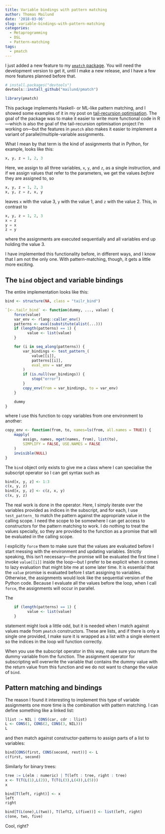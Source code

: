 ```yaml
---
title: Variable bindings with pattern matching
author: Thomas Mailund
date: '2018-03-06'
slug: variable-bindings-with-pattern-matching
categories:
  - Metaprogramming
  - DSL
  - Pattern-matching
tags:
  - pmatch
---
```


I just added a new feature to my [`pmatch` package](https://github.com/mailund/pmatch). You will need the development version to get it, until I make a new release, and I have a few more features planned before that.

```r
# install.packages("devtools")
devtools::install_github("mailund/pmatch")
```

```r
library(pmatch)
```

This package implements Haskell- or ML-like pattern matching, and I showed some examples of it in my post on [tail-recursion optimisation](https://mailund.github.io/r-programmer-blog/2018/03/02/tailr--tail-recursion-optimisation/). The goal of the package was to make it easier to write more functional code in R—which is also the goal of the tail-recursion optimisation project I’m working on—but the features in `pmatch` also makes it easier to implement a variant of parallel/multiple-variable assignments.

What I mean by that term is the kind of assignments that in Python, for example, looks like this:

```python
x, y, z = 1, 2, 3
```

Here, we assign to all three variables, `x`, `y`, and `z`, as a single instruction, and if we assign values that refer to the parameters, we get the values *before* they are assigned to, so

```python
x, y, z = 1, 2, 3
x, y, z = z, x, y
```

leaves `x` with the value 3, `y` with the value 1, and `z` with the value 2. This, in contrast to

```python
x, y, z = 1, 2, 3
x = z
y = x
z = y
```

where the assignments are executed sequentially and all variables end up holding the value 3.

I have implemented this functionality before, in different ways, and I know that I am not the only one. With pattern-matching, though, it gets a little more exciting.

## The `bind` object and variable bindings

The entire implementation looks like this:

```r
bind <- structure(NA, class = "tailr_bind")

`[<-.tailr_bind` <- function(dummy, ..., value) {
    force(value)
    var_env <- rlang::caller_env()
    patterns <- eval(substitute(alist(...)))
    if (length(patterns) == 1) {
          value <- list(value)
    }

    for (i in seq_along(patterns)) {
        var_bindings <- test_pattern_(
            value[[i]],
            patterns[[i]], 
            eval_env = var_env
        )
        if (is.null(var_bindings)) {
            stop("error")
        }
        copy_env(from = var_bindings, to = var_env)
    }

    dummy
}
```

where I use this function to copy variables from one environment to another:

```r
copy_env <- function(from, to, names=ls(from, all.names = TRUE)) {
    mapply(
        assign, names, mget(names, from), list(to),
        SIMPLIFY = FALSE, USE.NAMES = FALSE
    )
    invisible(NULL)
}
```

The `bind` object only exists to give me a class where I can specialise the subscript operator so I can get syntax such as

```r
bind[x, y, z] <- 1:3
c(x, y, z)
bind[x, y, z] <- c(z, x, y)
c(x, y, z)
```

The real work is done in the operator. Here, I simply iterate over the variables provided as indices in the subscript, and for each, I use `test_pattern_` to match the pattern against the appropriate value in the calling scope. I need the scope to be somewhere I can get access to constructors for the pattern matching to work. I do nothing to treat the values specially, so they are provided to the function as a promise that will be evaluated in the calling scope.

I explicitly `force` them to make sure that the values are evaluated before I start messing with the environment and updating variables. Strictly speaking,  this isn’t necessary—the promise will be evaluated the first time I invoke `value[[i]]` inside the loop—but I prefer to be explicit when it comes to lazy evaluation that might bite me at some later time. It is essential that the `value` promise is evaluated before I start assigning to variables. Otherwise, the assignments would look like the sequential version of the Python code. Because I evaluate all the values before the loop, when I call `force`, the assignments will occur in parallel.

The

```r
    if (length(patterns) == 1) {
          value <- list(value)
    }
```

statement might look a little odd, but it is needed when I match against values made from `pmatch` constructors. These are lists, and if there is only a single one provided, I make sure it is wrapped as a list with a single element so the indices in the loop will function correctly.

When you use the subscript operator in this way, make sure you return the dummy variable from the function. The assignment operator for subscripting will overwrite the variable that contains the dummy value with the return value from this function and we do not want to change the value of `bind`.

## Pattern matching and bindings

The reason I found it interesting to implement this type of variable assignments one more time is the combination with pattern matching. I can define something like a linked list:

```r
llist := NIL | CONS(car, cdr : llist)
L <- CONS(1, CONS(2, CONS(3, NIL)))
L
```

and then match against constructor-patterns to assign parts of a list to variables:

```r
bind[CONS(first, CONS(second, rest))] <- L
c(first, second)
```

Similarly for binary trees:

```r
tree := L(elm : numeric) | T(left : tree, right : tree)
x <- T(T(L(1),L(2)), T(T(L(3),L(4)),L(5)))
x
```

```r
bind[T(left, right)] <- x
left
right

bind[T(L(one),L(two)), T(left2, L(five))] <- list(left, right)
c(one, two, five)
```

Cool, right?
